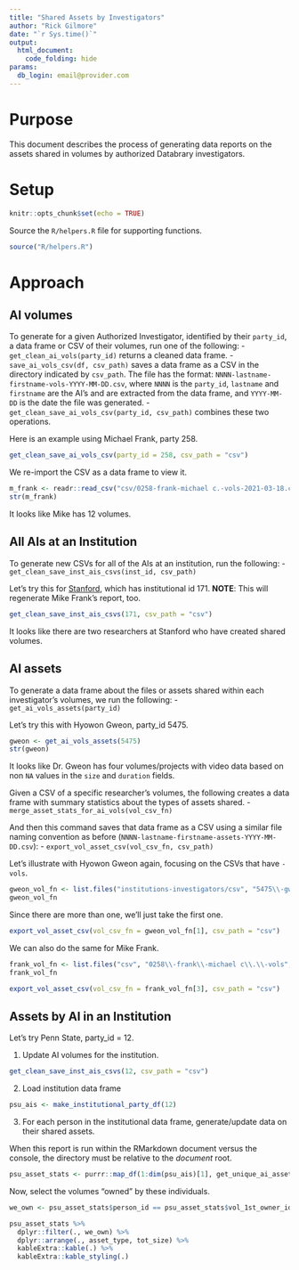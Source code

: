 ```yaml
---
title: "Shared Assets by Investigators"
author: "Rick Gilmore"
date: "`r Sys.time()`"
output: 
  html_document:
    code_folding: hide
params:
  db_login: email@provider.com
---
```


# Purpose

This document describes the process of generating data reports on the assets shared in volumes by authorized Databrary investigators.

# Setup

```r
knitr::opts_chunk$set(echo = TRUE)
```

Source the `R/helpers.R` file for supporting functions.

```r
source("R/helpers.R")
```

# Approach

## AI volumes

To generate for a given Authorized Investigator, identified by their `party_id`, a data frame or CSV of their volumes, run one of the following:
    - `get_clean_ai_vols(party_id)` returns a cleaned data frame.
    - `save_ai_vols_csv(df, csv_path)` saves a data frame as a CSV in the directory indicated by `csv_path`. The file has the format: `NNNN-lastname-firstname-vols-YYYY-MM-DD.csv`, where `NNNN` is the `party_id`, `lastname` and `firstname` are the AI's and are extracted from the data frame, and `YYYY-MM-DD` is the date the file was generated.
    - `get_clean_save_ai_vols_csv(party_id, csv_path)` combines these two operations.
    
Here is an example using Michael Frank, party 258.

```r
get_clean_save_ai_vols_csv(party_id = 258, csv_path = "csv")
```

We re-import the CSV as a data frame to view it.

```r
m_frank <- readr::read_csv("csv/0258-frank-michael c.-vols-2021-03-18.csv")
str(m_frank)
```

It looks like Mike has 12 volumes.

## All AIs at an Institution

To generate new CSVs for all of the AIs at an institution, run the following:
    - `get_clean_save_inst_ais_csvs(inst_id, csv_path)`
    
Let's try this for [Stanford](https://nyu.databrary.org/party/171), which has institutional id 171.
**NOTE**: This will regenerate Mike Frank's report, too.

```r
get_clean_save_inst_ais_csvs(171, csv_path = "csv")
```

It looks like there are two researchers at Stanford who have created shared volumes.

## AI assets

To generate a data frame about the files or assets shared within each investigator's volumes, we run the following:
    - `get_ai_vols_assets(party_id)`
    
Let's try this with Hyowon Gweon, party_id 5475.

```r
gweon <- get_ai_vols_assets(5475)
str(gweon)
```
It looks like Dr. Gweon has four volumes/projects with video data based on non `NA` values in the `size` and `duration` fields.

Given a CSV of a specific researcher's volumes, the following creates a data frame with summary statistics about the types of assets shared.
  - `merge_asset_stats_for_ai_vols(vol_csv_fn)`
  
And then this command saves that data frame as a CSV using a similar file naming convention as before (`NNNN-lastname-firstname-assets-YYYY-MM-DD.csv`):
  - `export_vol_asset_csv(vol_csv_fn, csv_path)`
  
Let's illustrate with Hyowon Gweon again, focusing on the CSVs that have `-vols`.

```r
gweon_vol_fn <- list.files("institutions-investigators/csv", "5475\\-gweon\\-hyowon\\-vols", full.names = TRUE)
gweon_vol_fn
```

Since there are more than one, we'll just take the first one.

```r
export_vol_asset_csv(vol_csv_fn = gweon_vol_fn[1], csv_path = "csv")
```

We can also do the same for Mike Frank.

```r
frank_vol_fn <- list.files("csv", "0258\\-frank\\-michael c\\.\\-vols", full.names = TRUE)
frank_vol_fn
```

```r
export_vol_asset_csv(vol_csv_fn = frank_vol_fn[3], csv_path = "csv")
```

## Assets by AI in an Institution

Let's try Penn State, party_id = 12.

1. Update AI volumes for the institution.

```r
get_clean_save_inst_ais_csvs(12, csv_path = "csv")
```

2. Load institution data frame

```r
psu_ais <- make_institutional_party_df(12)
```

3. For each person in the institutional data frame, generate/update data on their shared assets.

When this report is run within the RMarkdown document versus the console, the directory must be relative to the *document* root.

```r
psu_asset_stats <- purrr::map_df(1:dim(psu_ais)[1], get_unique_ai_assets, psu_ais, csv_dir="csv")
```

Now, select the volumes "owned" by these individuals.

```r
we_own <- psu_asset_stats$person_id == psu_asset_stats$vol_1st_owner_id

psu_asset_stats %>%
  dplyr::filter(., we_own) %>%
  dplyr::arrange(., asset_type, tot_size) %>%
  kableExtra::kable(.) %>%
  kableExtra::kable_styling(.)
```

